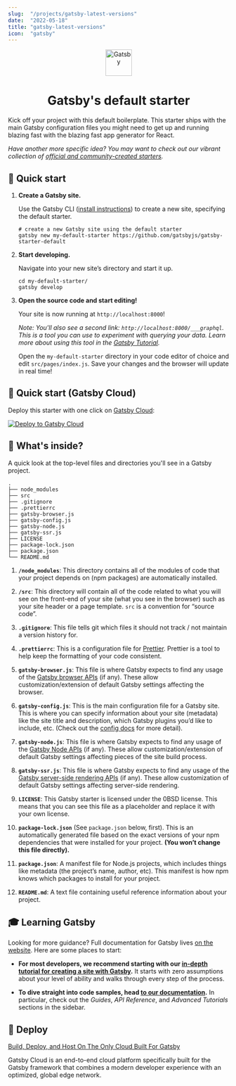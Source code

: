```yaml
---
slug:  "/projects/gatsby-latest-versions"
date:  "2022-05-18"
title: "gatsby-latest-versions"
icon:  "gatsby"
---
```


<!-- AUTO-GENERATED-CONTENT:START (STARTER) -->
<p align="center">
  <a href="https://www.gatsbyjs.com">
    <img alt="Gatsby" src="https://www.gatsbyjs.com/Gatsby-Monogram.svg" width="60" />
  </a>
</p>
<h1 align="center">
  Gatsby's default starter
</h1>

Kick off your project with this default boilerplate. This starter ships with the main Gatsby configuration files you might need to get up and running blazing fast with the blazing fast app generator for React.

_Have another more specific idea? You may want to check out our vibrant collection of [official and community-created starters](https://www.gatsbyjs.com/docs/gatsby-starters/)._

## 🚀 Quick start

1.  **Create a Gatsby site.**

    Use the Gatsby CLI ([install instructions](https://www.gatsbyjs.com/docs/tutorial/part-0/#gatsby-cli)) to create a new site, specifying the default starter.

    ```shell
    # create a new Gatsby site using the default starter
    gatsby new my-default-starter https://github.com/gatsbyjs/gatsby-starter-default
    ```

1.  **Start developing.**

    Navigate into your new site’s directory and start it up.

    ```shell
    cd my-default-starter/
    gatsby develop
    ```

1.  **Open the source code and start editing!**

    Your site is now running at `http://localhost:8000`!

    _Note: You'll also see a second link: _`http://localhost:8000/___graphql`_. This is a tool you can use to experiment with querying your data. Learn more about using this tool in the [Gatsby Tutorial](https://www.gatsbyjs.com/docs/tutorial/part-4/#use-graphiql-to-explore-the-data-layer-and-write-graphql-queries)._

    Open the `my-default-starter` directory in your code editor of choice and edit `src/pages/index.js`. Save your changes and the browser will update in real time!

## 🚀 Quick start (Gatsby Cloud)

Deploy this starter with one click on [Gatsby Cloud](https://www.gatsbyjs.com/cloud/):

[<img src="https://www.gatsbyjs.com/deploynow.svg" alt="Deploy to Gatsby Cloud"/>](https://www.gatsbyjs.com/dashboard/deploynow?url=https://github.com/gatsbyjs/gatsby-starter-default)

## 🧐 What's inside?

A quick look at the top-level files and directories you'll see in a Gatsby project.

    .
    ├── node_modules
    ├── src
    ├── .gitignore
    ├── .prettierrc
    ├── gatsby-browser.js
    ├── gatsby-config.js
    ├── gatsby-node.js
    ├── gatsby-ssr.js
    ├── LICENSE
    ├── package-lock.json
    ├── package.json
    └── README.md

1.  **`/node_modules`**: This directory contains all of the modules of code that your project depends on (npm packages) are automatically installed.

2.  **`/src`**: This directory will contain all of the code related to what you will see on the front-end of your site (what you see in the browser) such as your site header or a page template. `src` is a convention for “source code”.

3.  **`.gitignore`**: This file tells git which files it should not track / not maintain a version history for.

4.  **`.prettierrc`**: This is a configuration file for [Prettier](https://prettier.io/). Prettier is a tool to help keep the formatting of your code consistent.

5.  **`gatsby-browser.js`**: This file is where Gatsby expects to find any usage of the [Gatsby browser APIs](https://www.gatsbyjs.com/docs/reference/config-files/gatsby-browser/) (if any). These allow customization/extension of default Gatsby settings affecting the browser.

6.  **`gatsby-config.js`**: This is the main configuration file for a Gatsby site. This is where you can specify information about your site (metadata) like the site title and description, which Gatsby plugins you’d like to include, etc. (Check out the [config docs](https://www.gatsbyjs.com/docs/reference/config-files/gatsby-config/) for more detail).

7.  **`gatsby-node.js`**: This file is where Gatsby expects to find any usage of the [Gatsby Node APIs](https://www.gatsbyjs.com/docs/reference/config-files/gatsby-node/) (if any). These allow customization/extension of default Gatsby settings affecting pieces of the site build process.

8.  **`gatsby-ssr.js`**: This file is where Gatsby expects to find any usage of the [Gatsby server-side rendering APIs](https://www.gatsbyjs.com/docs/reference/config-files/gatsby-ssr/) (if any). These allow customization of default Gatsby settings affecting server-side rendering.

9.  **`LICENSE`**: This Gatsby starter is licensed under the 0BSD license. This means that you can see this file as a placeholder and replace it with your own license.

10. **`package-lock.json`** (See `package.json` below, first). This is an automatically generated file based on the exact versions of your npm dependencies that were installed for your project. **(You won’t change this file directly).**

11. **`package.json`**: A manifest file for Node.js projects, which includes things like metadata (the project’s name, author, etc). This manifest is how npm knows which packages to install for your project.

12. **`README.md`**: A text file containing useful reference information about your project.

## 🎓 Learning Gatsby

Looking for more guidance? Full documentation for Gatsby lives [on the website](https://www.gatsbyjs.com/). Here are some places to start:

- **For most developers, we recommend starting with our [in-depth tutorial for creating a site with Gatsby](https://www.gatsbyjs.com/tutorial/).** It starts with zero assumptions about your level of ability and walks through every step of the process.

- **To dive straight into code samples, head [to our documentation](https://www.gatsbyjs.com/docs/).** In particular, check out the _Guides_, _API Reference_, and _Advanced Tutorials_ sections in the sidebar.

## 💫 Deploy

[Build, Deploy, and Host On The Only Cloud Built For Gatsby](https://www.gatsbyjs.com/products/cloud/)

Gatsby Cloud is an end-to-end cloud platform specifically built for the Gatsby framework that combines a modern developer experience with an optimized, global edge network.

<!-- AUTO-GENERATED-CONTENT:END -->
